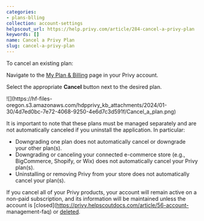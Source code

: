 ```yaml
---
categories:
- plans-blling
collection: account-settings
helpscout_url: https://help.privy.com/article/284-cancel-a-privy-plan
keywords: []
name: Cancel a Privy Plan
slug: cancel-a-privy-plan
---
```

To cancel an existing plan:

Navigate to the [My Plan &
Billing](https://dashboard.privy.com/settings/billing) page in your Privy
account.

Select the appropriate **Cancel** button next to the desired plan.

![](https://hf-files-
oregon.s3.amazonaws.com/hdpprivy_kb_attachments/2024/01-30/4d7ed0bc-7e72-4068-9250-4e6d7c3d591f/Cancel_a_plan.png)

It is important to note that these plans must be managed separately and are
not automatically canceled if you uninstall the application. In particular:

  * Downgrading one plan does not automatically cancel or downgrade your other plan(s).
  * Downgrading or canceling your connected e-commerce store (e.g., BigCommerce, Shopify, or Wix) does not automatically cancel your Privy plan(s).
  * Uninstalling or removing Privy from your store does not automatically cancel your plan(s).

If you cancel all of your Privy products, your account will remain active on a
non-paid subscription, and its information will be maintained unless the
account is [closed](https://privy.helpscoutdocs.com/article/56-account-
management-faq) or
[deleted](https://privy.helpscoutdocs.com/article/56-account-management-faq).


